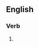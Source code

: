 ==English==

===Verb===
{{head|en|verb form}}

# {{present participle of|adjudicate|lang=en|nocat=1}}